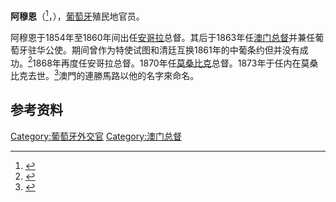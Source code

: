 {{Infobox_ President
| name = 阿穆恩
| original_name = {{lang|pt|José Rodrigues Coelho do Amaral}}
| image = 
| imagesize = 
| nationality = [[葡萄牙王国|葡萄牙王国]]
| countr y= [[葡萄牙王国|葡萄牙王国]]
| order = 85
| office = 澳門總督
| term_start =1863年6月22日
| term_end = 1866年10月26日
| predecessor = [[吉马良士|吉马良士]]
| successor = [[柯邦迪|柯邦迪]]
| order2 = 
| office2 ={{flag|Kingdom of Portugal}}[[安哥拉|安哥拉]]總督
| term_start2 =1854
| term_end2 = 1860
| term_start3 =1868
| term_end3 = 1870
| predecessor2 = 
| successor2 = 
| order3 = 
| office4={{flag|Kingdom of Portugal}}[[莫桑比克|莫桑比克]]總督
| term_start4 =1870
| term_end4= 1873
| predecessor3= 
| successor3= 

| birth_date= 1815年
| birth_place={{flag|Kingdom of Portugal|1707}}
| death_date=1873年12月14日
| death_place={{flag|Kingdom of Portugal}}[[葡属东非|莫桑比克]][[马普托|马普托]]
}}
'''阿穆恩'''（{{lang-pt|José Rodrigues Coelho do Amaral}}<ref name="macaudata-690">{{Cite web |url=http://www.macaudata.com/macaubook/encyclopedia/documents/690.htm |title=澳門百科全書 附件三:人名錄 |access-date=2015-12-28 |archive-url=https://web.archive.org/web/20160105174841/http://www.macaudata.com/macaubook/encyclopedia/documents/690.htm |archive-date=2016-01-05 |dead-url=yes }}</ref>，{{bd|1815年||1873年|12月14日}}），[[葡萄牙|葡萄牙]]殖民地官员。

阿穆恩于1854年至1860年间出任[[安哥拉|安哥拉]]总督。其后于1863年任[[澳门总督|澳门总督]]{{r|macaudata-690}}并兼任葡萄牙驻华公使。期间曾作为特使试图和清廷互换1861年的中葡条约但并没有成功。<ref>{{cite book|title=《近代来华外国人名辞典》|publisher=中国社会科学出版社|author=中国社会科学院近代史研究所翻译室|year=1981}}</ref>1868年再度任安哥拉总督。1870年任[[莫桑比克|莫桑比克]]总督。1873年于任内在莫桑比克去世。<ref>{{cite web|url=http://www.geneall.net/P/per_page.php?id=29794|title=José Rodrigues Coelho do Amaral|publisher=Geneall}}</ref>澳門的連勝馬路以他的名字來命名。

== 参考资料 ==
{{reflist}}

{{start box}}
{{s-before| [[基瑪良士|基瑪良士]] }}
{{s-title|{{MAC-1830}}[[澳門總督|總督]]|1851年11月19日 — 1863年6月22日}}
{{s-after|[[柯邦迪|柯邦迪]]}}
{{end box}}
{{澳門總督}}
{{葡萄牙小作品}}

[[Category:葡萄牙外交官|Category:葡萄牙外交官]]
[[Category:澳门总督|Category:澳门总督]]